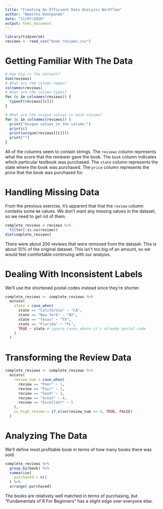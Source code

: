 ---
title: "Creating An Efficient Data Analysis Workflow"
author: "Namitha Deshpande"
date: "21/07/2020"
output: html_document
---

```{r}
library(tidyverse)
reviews <- read_csv("book_reviews.csv")
```


# Getting Familiar With The Data

```{r}
# How big is the dataset?
dim(reviews)
# What are the column names?
colnames(reviews)
# What are the column types?
for (c in colnames(reviews)) {
  typeof(reviews[[c]])
}
```

```{r}
# What are the unique values in each column?
for (c in colnames(reviews)) {
  print("Unique values in the column:")
  print(c)
  print(unique(reviews[[c]]))
  print("")
}
```

All of the columns seem to contain strings. The `reviews` column represents what the score that the reviewer gave the book. The `book` column indicates which particular textbook was purchased. The `state` column represents the state where the book was purchased. The `price` column represents the price that the book was purchased for.

# Handling Missing Data

From the previous exercise, it's apparent that that the `review` column contains some `NA` values. We don't want any missing values in the dataset, so we need to get rid of them.

```{r}
complete_reviews = reviews %>% 
  filter(!is.na(review))
dim(complete_reviews)
```

There were about 200 reviews that were removed from the dataset. This is about 10% of the original dataset. This isn't too big of an amount, so we would feel comfortable continuing with our analysis.

# Dealing With Inconsistent Labels

We'll use the shortened postal codes instead since they're shorter.

```{r}
complete_reviews <- complete_reviews %>% 
  mutate(
    state = case_when(
      state == "California" ~ "CA",
      state == "New York" ~ "NY",
      state == "Texas" ~ "TX",
      state == "Florida" ~ "FL",
      TRUE ~ state # ignore cases where it's already postal code
    )
  )
```

# Transforming the Review Data

```{r}
complete_reviews <- complete_reviews %>% 
  mutate(
    review_num = case_when(
      review == "Poor" ~ 1,
      review == "Fair" ~ 2,
      review == "Good" ~ 3,
      review == "Great" ~ 4,
      review == "Excellent" ~ 5
    ),
    is_high_review = if_else(review_num >= 4, TRUE, FALSE)
  )
```

# Analyzing The Data

We'll define most profitable book in terms of how many books there was sold. 

```{r}
complete_reviews %>% 
  group_by(book) %>% 
  summarize(
    purchased = n()
  ) %>% 
  arrange(-purchased)
```

The books are relatively well matched in terms of purchasing, but "Fundamentals of R For Beginners" has a slight edge over everyone else. 
